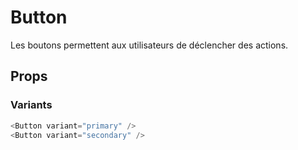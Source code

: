 
<Meta title="Components/Button" component={Button} />

# Button

Les boutons permettent aux utilisateurs de déclencher des actions.

<Preview>
  <Story name="Variants" args={StorybookArgs.Variants} />
</Preview>

<Preview>
  <Story name="Icons" args={StorybookArgs.Icons} />
</Preview>

<Preview>
  <Story name="Sizes" args={StorybookArgs.Sizes} />
</Preview>

<Preview>
  <Story name="Markup" args={StorybookArgs.Markup} />
</Preview>

## Props

### Variants

```ts
<Button variant="primary" />
<Button variant="secondary" />
